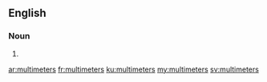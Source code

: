 ==English==

===Noun===
{{head|en}}

# {{plural of|multimeter}}

[[ar:multimeters]]
[[fr:multimeters]]
[[ku:multimeters]]
[[my:multimeters]]
[[sv:multimeters]]